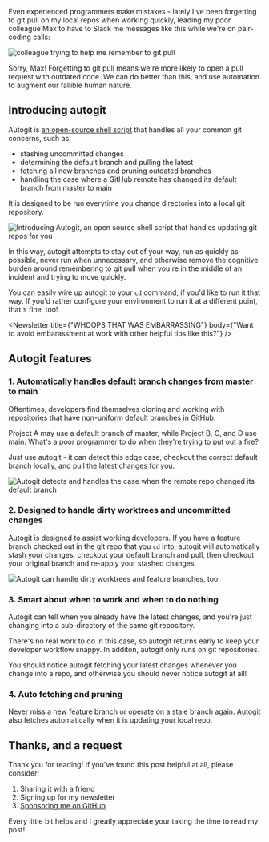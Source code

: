 








Even experienced programmers make mistakes - lately I've been forgetting to git pull on my local repos when working quickly, leading my poor colleague Max to have to Slack me messages like this while we're on pair-coding calls:

<Image src="https://zackproser.b-cdn.net/images/max-slack-msg.webp" alt="colleague trying to help me remember to git pull" width={800} height={600}/>
 
Sorry, Max! Forgetting to git pull means we're more likely to open a pull request with outdated code. We can do better than this, and use automation to augment our fallible human nature.

## Introducing autogit

Autogit is [an open-source shell script](https://github.com/zackproser/automations) that handles all your common git concerns, such as: 

* stashing uncommitted changes
* determining the default branch and pulling the latest 
* fetching all new branches and pruning outdated branches
* handling the case where a GitHub remote has changed its default branch from master to main

It is designed to be run everytime you change directories into a local git repository. 

<Image src="https://zackproser.b-cdn.net/images/autogit.gif" alt="Introducing Autogit, an open source shell script that handles updating git repos for you" width={800} height={600}/>

In this way, autogit attempts to stay out of your way, run as quickly as possible, never run when unnecessary, and otherwise remove the cognitive burden around remembering to git pull when you're in the middle of an incident and trying to move quickly.

You can easily wire up autogit to your `cd` command, if you'd like to run it that way. If you'd rather configure your environment to run it at a different point, that's fine, too! 

<Newsletter title={"WHOOPS THAT WAS EMBARRASSING"} body={"Want to avoid embarassment at work with other helpful tips like this?"} />

## Autogit features

### 1. Automatically handles default branch changes from master to main

Oftentimes, developers find themselves cloning and working with repositories that have non-uniform default branches in GitHub. 

Project A may use a default branch of master, while Project B, C, and D use main. What's a poor programmer to do when they're trying to put out a fire? 

Just use autogit - it can detect this edge case, checkout the correct default branch locally, and pull the latest changes for you.

<Image src="https://zackproser.b-cdn.net/images/autogit-master-main.gif" alt="Autogit detects and handles the case when the remote repo changed its default branch" width={800} height={600}/>


### 2. Designed to handle dirty worktrees and uncommitted changes

Autogit is designed to assist working developers. If you have a feature branch checked out in the git repo that you `cd` into, autogit will automatically stash your changes, 
checkout your default branch and pull, then checkout your original branch and re-apply your stashed changes.

<Image src="https://zackproser.b-cdn.net/images/autogit-stashed-changes.gif" alt="Autogit can handle dirty worktrees and feature branches, too" width={800} height={600}/>

### 3. Smart about when to work and when to do nothing 

Autogit can tell when you already have the latest changes, and you're just changing into a sub-directory of the same git repository. 

There's no real work to do in this case, so autogit returns early to keep your developer workflow snappy. In additon, autogit only runs on 
git repositories. 

You should notice autogit fetching your latest changes whenever you change into a repo, and otherwise you should never notice autogit at all!

### 4. Auto fetching and pruning 

Never miss a new feature branch or operate on a stale branch again. Autogit also fetches automatically when it is updating your local repo. 

## Thanks, and a request

Thank you for reading! If you've found this post helpful at all, please consider: 

1. Sharing it with a friend
2. Signing up for my newsletter
3. [Sponsoring me on GitHub](https://github.com/sponsors/zackproser)

Every little bit helps and I greatly appreciate your taking the time to read my post!
